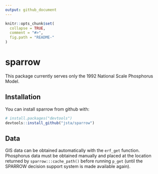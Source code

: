 ```yaml
---
output: github_document
---
```


<!-- README.md is generated from README.Rmd. Please edit that file -->

```r
knitr::opts_chunk$set(
  collapse = TRUE,
  comment = "#>",
  fig.path = "README-"
)
```

# sparrow

This package currently serves only the 1992 National Scale Phosphorus Model.

## Installation

You can install sparrow from github with:

```r
# install.packages("devtools")
devtools::install_github("jsta/sparrow")
```

## Data

GIS data can be obtained automatically with the `erf_get` function. Phosphorus data must be obtained manually and placed at the location returned by `sparrow:::cache_path()` before running `p_get` (until the SPARROW decision support system is made available again).  
